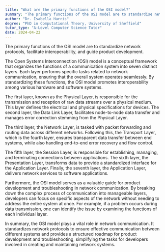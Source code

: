 ```yaml
---
title: "What are the primary functions of the OSI model?"
summary: "The primary functions of the OSI model are to standardise network protocols, facilitate interoperability, and guide product development."
author: "Dr. Isabella Harris"
degree: "PhD in Computational Theory, University of Sheffield"
tutor_type: "A-Level Computer Science Tutor"
date: 2024-04-22
---
```


The primary functions of the OSI model are to standardize network protocols, facilitate interoperability, and guide product development.

The Open Systems Interconnection (OSI) model is a conceptual framework that organizes the functions of a communication system into seven distinct layers. Each layer performs specific tasks related to network communication, ensuring that the overall system operates seamlessly. By standardizing these functions, the OSI model promotes interoperability among various hardware and software systems.

The first layer, known as the Physical Layer, is responsible for the transmission and reception of raw data streams over a physical medium. This layer defines the electrical and physical specifications for devices. The second layer, the Data Link Layer, facilitates node-to-node data transfer and manages error correction stemming from the Physical Layer.

The third layer, the Network Layer, is tasked with packet forwarding and routing data across different networks. Following this, the Transport Layer, which is the fourth layer, ensures transparent data transfer between end systems, while also handling end-to-end error recovery and flow control.

The fifth layer, the Session Layer, is responsible for establishing, managing, and terminating connections between applications. The sixth layer, the Presentation Layer, transforms data to provide a standardized interface for the Application Layer. Finally, the seventh layer, the Application Layer, delivers network services to software applications.

Furthermore, the OSI model serves as a valuable guide for product development and troubleshooting in network communication. By breaking down the complex process of communication into manageable layers, developers can focus on specific aspects of the network without needing to address the entire system at once. For example, if a problem occurs during data transmission, one can identify the issue by examining the functions of each individual layer.

In summary, the OSI model plays a vital role in network communication. It standardizes network protocols to ensure effective communication between different systems and provides a structured roadmap for product development and troubleshooting, simplifying the tasks for developers involved in creating and maintaining network systems.
    